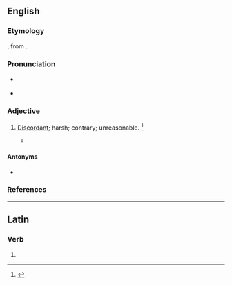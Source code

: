 ==English==

===Etymology===
{{af|en|ab-|sonant}}, from {{der|en|la|sonans|t=sound}}.

===Pronunciation===
* {{a|US}} {{IPA|en|/ˈæb.sə.nn̩t/|/ˈæb.snn̩t/}}
* {{audio|en|LL-Q1860 (eng)-Vealhurl-absonant.wav|Audio (UK)}}

===Adjective===
{{en-adj}}

# {{lb|en|now|_|rare}} [[discordant|Discordant]]; harsh; contrary; unreasonable. {{defdate|First attested in the mid 16th century.}}<ref name=SOED>{{R:SOED5|page=9}}</ref>
#* {{quote-book|en|author={{w|Francis Quarles}}|passage='''absonant''' to nature|year=1644-1646|title=Boanerges and Barnabas—Wine and Oyle for ... afflicted Soules|chapter=The Mourners Calamity}}

====Antonyms====
* {{l|en|consonant}}

===References===
<references/>

----

==Latin==

===Verb===
{{la-verb-form|absonant}}

# {{inflection of|la|absonō||3|p|pres|act|ind}}